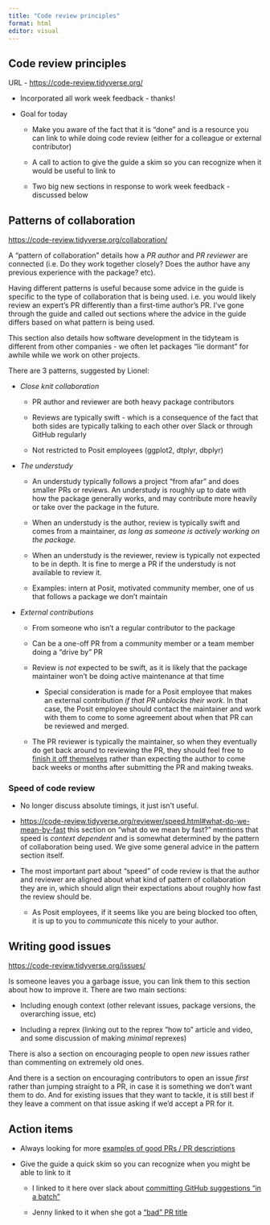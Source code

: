 ```yaml
---
title: "Code review principles"
format: html
editor: visual
---
```


## Code review principles

URL - <https://code-review.tidyverse.org/>

-   Incorporated all work week feedback - thanks!

-   Goal for today

    -   Make you aware of the fact that it is "done" and is a resource you can link to while doing code review (either for a colleague or external contributor)

    -   A call to action to give the guide a skim so you can recognize when it would be useful to link to

    -   Two big new sections in response to work week feedback - discussed below

## Patterns of collaboration

<https://code-review.tidyverse.org/collaboration/>

A "pattern of collaboration" details how a *PR author* and *PR reviewer* are connected (i.e. Do they work together closely? Does the author have any previous experience with the package? etc).

Having different patterns is useful because some advice in the guide is specific to the type of collaboration that is being used.
i.e. you would likely review an expert's PR differently than a first-time author's PR.
I've gone through the guide and called out sections where the advice in the guide differs based on what pattern is being used.

This section also details how software development in the tidyteam is different from other companies - we often let packages "lie dormant" for awhile while we work on other projects.

There are 3 patterns, suggested by Lionel:

-   *Close knit collaboration*

    -   PR author and reviewer are both heavy package contributors

    -   Reviews are typically swift - which is a consequence of the fact that both sides are typically talking to each other over Slack or through GitHub regularly

    -   Not restricted to Posit employees (ggplot2, dtplyr, dbplyr)

-   *The understudy*

    -   An understudy typically follows a project "from afar" and does smaller PRs or reviews.
        An understudy is roughly up to date with how the package generally works, and may contribute more heavily or take over the package in the future.

    -   When an understudy is the author, review is typically swift and comes from a maintainer, *as long as someone is actively working on the package.*

    -   When an understudy is the reviewer, review is typically not expected to be in depth.
        It is fine to merge a PR if the understudy is not available to review it.

    -   Examples: intern at Posit, motivated community member, one of us that follows a package we don't maintain

-   *External contributions*

    -   From someone who isn't a regular contributor to the package

    -   Can be a one-off PR from a community member or a team member doing a "drive by" PR

    -   Review is *not* expected to be swift, as it is likely that the package maintainer won't be doing active maintenance at that time

        -   Special consideration is made for a Posit employee that makes an external contribution *if that PR unblocks their work*. In that case, the Posit employee should contact the maintainer and work with them to come to some agreement about when that PR can be reviewed and merged.

    -   The PR reviewer is typically the maintainer, so when they eventually do get back around to reviewing the PR, they should feel free to [finish it off themselves](https://code-review.tidyverse.org/reviewer/comments.html#sec-finishing-off-an-external-contribution) rather than expecting the author to come back weeks or months after submitting the PR and making tweaks.

### Speed of code review

-   No longer discuss absolute timings, it just isn't useful.

-   <https://code-review.tidyverse.org/reviewer/speed.html#what-do-we-mean-by-fast> this section on "what do we mean by fast?" mentions that speed is *context dependent* and is somewhat determined by the pattern of collaboration being used.
    We give some general advice in the pattern section itself.

-   The most important part about "speed" of code review is that the author and reviewer are aligned about what kind of pattern of collaboration they are in, which should align their expectations about roughly how fast the review should be.

    -   As Posit employees, if it seems like you are being blocked too often, it is up to you to *communicate* this nicely to your author.

## Writing good issues

<https://code-review.tidyverse.org/issues/>

Is someone leaves you a garbage issue, you can link them to this section about how to improve it.
There are two main sections:

-   Including enough context (other relevant issues, package versions, the overarching issue, etc)

-   Including a reprex (linking out to the reprex "how to" article and video, and some discussion of making *minimal* reprexes)

There is also a section on encouraging people to open *new* issues rather than commenting on extremely old ones.

And there is a section on encouraging contributors to open an issue *first* rather than jumping straight to a PR, in case it is something we don't want them to do.
And for existing issues that they want to tackle, it is still best if they leave a comment on that issue asking if we'd accept a PR for it.

## Action items

-   Always looking for more [examples of good PRs / PR descriptions](https://code-review.tidyverse.org/author/submitting.html#sec-good-pr-descriptions)

-   Give the guide a quick skim so you can recognize when you might be able to link to it

    -   I linked to it here over slack about [committing GitHub suggestions "in a batch"](https://positpbc.slack.com/archives/C03G9NVST/p1681493078203409?thread_ts=1681491062.152139&cid=C03G9NVST)

    -   Jenny linked to it when she got a ["bad" PR title](https://github.com/r-dbi/bigrquery/pull/512#issuecomment-1511687647)
